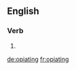 ==English==

===Verb===
{{head|en|present participle}}

# {{present participle of|opiate|lang=en}}

[[de:opiating]]
[[fr:opiating]]